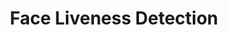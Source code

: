 ---
title: Face Liveness Detection
url: https://github.com/anand498/Face-Liveness-Detection
caption:  an project that detected live faces in front of a webcam with robust frontend integration and a secured backend to build a stand-alone Web app.Successful in detecting video and image spoof attacks with an accuracy of 89%.
preview: /img/face-liveness-detection.jpg
tags: [Django, HTML, CSS, SQLite, Heroku]
---